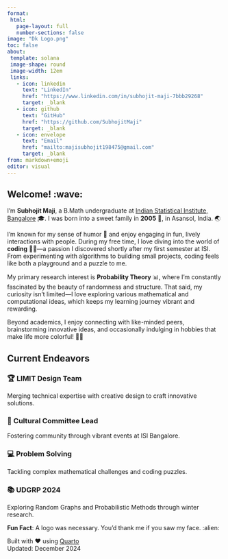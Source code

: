 ```yaml
---
format: 
 html:
   page-layout: full
   number-sections: false
image: "Dk Logo.png" 
toc: false
about:
 template: solana
 image-shape: round
 image-width: 12em
 links:
   - icon: linkedin
     text: "LinkedIn"
     href: "https://www.linkedin.com/in/subhojit-maji-7bbb29268"
     target: _blank 
   - icon: github
     text: "GitHub"
     href: "https://github.com/SubhojitMaji"
     target: _blank
   - icon: envelope
     text: "Email"
     href: "mailto:majisubhojit198475@gmail.com"
     target: _blank
from: markdown+emoji
editor: visual
---
```


:::{.content-container .fade-in}

## Welcome! :wave: {.section-title}

I'm **Subhojit Maji**, a B.Math undergraduate at [Indian Statistical Institute, Bangalore](https://www.isibang.ac.in/) 🎓. I was born into a sweet family in **2005** 🍼, in Asansol, India. 🌏  

I’m known for my sense of humor 🤭 and enjoy engaging in fun, lively interactions with people. During my free time, I love diving into the world of **coding** 👨‍💻—a passion I discovered shortly after my first semester at ISI. From experimenting with algorithms to building small projects, coding feels like both a playground and a puzzle to me.  

My primary research interest is **Probability Theory** 📊, where I’m constantly fascinated by the beauty of randomness and structure. That said, my curiosity isn't limited—I love exploring various mathematical and computational ideas, which keeps my learning journey vibrant and rewarding.  

Beyond academics, I enjoy connecting with like-minded peers, brainstorming innovative ideas, and occasionally indulging in hobbies that make life more colorful! 🎨✨

## Current Endeavors {.section-title}

::: {.grid}

::: {.g-col-12 .g-col-md-6 .highlight-card .fade-in}
### 🏆 LIMIT Design Team
Merging technical expertise with creative design to craft innovative solutions.
:::

::: {.g-col-12 .g-col-md-6 .highlight-card .fade-in}
### 👥 Cultural Committee Lead
Fostering community through vibrant events at ISI Bangalore.
:::

::: {.g-col-12 .g-col-md-6 .highlight-card .fade-in}
### 💻 Problem Solving
Tackling complex mathematical challenges and coding puzzles.
:::

::: {.g-col-12 .g-col-md-6 .highlight-card .fade-in}
### 📚 UDGRP 2024
Exploring Random Graphs and Probabilistic Methods through winter research.
:::

:::

:::

::: {.footer-content}
**Fun Fact**: A logo was necessary. You'd thank me if you saw my face. :alien:

Built with ❤️ using [Quarto](https://quarto.org)  
Updated: December 2024
:::